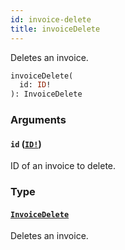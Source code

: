 ```yaml
---
id: invoice-delete
title: invoiceDelete
---
```


Deletes an invoice.

```graphql
invoiceDelete(
  id: ID!
): InvoiceDelete

```

### Arguments

#### `id` ([`ID!`](/developer/api-reference/scalars/id))

ID of an invoice to delete.

### Type

#### [`InvoiceDelete`](/developer/api-reference/objects/invoice-delete)

Deletes an invoice.
